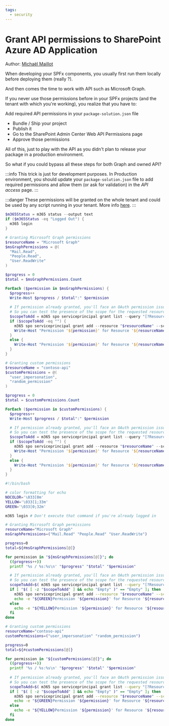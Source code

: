 ```yaml
---
tags:
  - security
---
```



# Grant API permissions to SharePoint Azure AD Application

Author: [Michaël Maillot](https://michaelmaillot.github.io)

When developing your SPFx components, you usually first run them locally before deploying them (really ?).

And then comes the time to work with API such as Microsoft Graph.

If you never use those permissions before in your SPFx projects (and the tenant with which you're working), you realize that you have to:

Add required API permissions in your `package-solution.json` file

* Bundle / Ship your project
* Publish it
* Go to the SharePoint Admin Center Web API Permissions page
* Approve those permissions

All of this, just to play with the API as you didn't plan to release your package in a production environment.

So what if you could bypass all these steps for both Graph and owned API?

:::info
This trick is just for development purposes. In Production environment, you should update your `package-solution.json` file to add required permissions and allow them (or ask for validation) in the _API access_ page.
:::

:::danger
These permissions will be granted on the whole tenant and could be used by any script running in your tenant. More info [here](https://docs.microsoft.com/en-us/sharepoint/dev/spfx/use-aadhttpclient#considerations).
:::

<Tabs>
  <TabItem value="PowerShell">

  ```powershell
  $m365Status = m365 status --output text
  if ($m365Status -eq "Logged Out") {
    m365 login
  }

  # Granting Microsoft Graph permissions
  $resourceName = "Microsoft Graph"
  $msGraphPermissions = @(
    "Mail.Read",
    "People.Read",
    "User.ReadWrite"
  )

  $progress = 0
  $total = $msGraphPermissions.Count

  ForEach ($permission in $msGraphPermissions) {
    $progress++
    Write-Host $progress / $total":" $permission
      
    # If permission already granted, you'll face an OAuth permission issue
    # So you can test the presence of the scope for the requested resource to prevent the error
    $scopeToAdd = m365 spo serviceprincipal grant list --query "[?Resource == '${resourceName}' && Scope == '${permission}']"
    if ($scopeToAdd -eq "") {
      m365 spo serviceprincipal grant add --resource "$resourceName" --scope "$permission"
      Write-Host "Permission '${permission}' for Resource '${resourceName}' granted" -ForegroundColor Green
    }
    else {
      Write-Host "Permission '${permission}' for Resource '${resourceName}' already granted" -ForegroundColor Yellow 
    }
  }

  # Granting custom permissions
  $resourceName = "contoso-api"
  $customPermissions = @(
    "user_impersonation",
    "random_permission"
  )

  $progress = 0
  $total = $customPermissions.Count

  ForEach ($permission in $customPermissions) {
    $progress++
    Write-Host $progress / $total":" $permission

    # If permission already granted, you'll face an OAuth permission issue
    # So you can test the presence of the scope for the requested resource to prevent the error
    $scopeToAdd = m365 spo serviceprincipal grant list --query "[?Resource == '${resourceName}' && Scope == '${permission}']"
    if ($scopeToAdd -eq "") {
      m365 spo serviceprincipal grant add --resource "$resourceName" --scope "$permission"
      Write-Host "Permission '${permission}' for Resource '${resourceName}' granted" -ForegroundColor Green
    }
    else {
      Write-Host "Permission '${permission}' for Resource '${resourceName}' already granted" -ForegroundColor Yellow 
    }
  }
  ```

  </TabItem>
  <TabItem value="Bash">

  ```bash
  #!/bin/bash

  # color formatting for echo
  NOCOLOR='\033[0m'
  YELLOW='\033[1;33m'
  GREEN='\033[0;32m'

  m365 login # Don't execute that command if you're already logged in

  # Granting Microsoft Graph permissions
  resourceName="Microsoft Graph"
  msGraphPermissions=("Mail.Read" "People.Read" "User.ReadWrite")

  progress=0
  total=${#msGraphPermissions[@]}

  for permission in "${msGraphPermissions[@]}"; do
    ((progress++))
    printf '%s / %s:%s\n' "$progress" "$total" "$permission"

    # If permission already granted, you'll face an OAuth permission issue
    # So you can test the presence of the scope for the requested resource to prevent the error
    scopeToAdd=$( m365 spo serviceprincipal grant list --query "[?Resource == '$resourceName' && Scope == '${permission}']" )
    if [ "$( [ -z "$scopeToAdd" ] && echo "Empty" )" == "Empty" ]; then
      m365 spo serviceprincipal grant add --resource "$resourceName" --scope "$permission"
      echo -e "${GREEN}Permission '${permission}' for Resource '${resourceName}' granted${NOCOLOR}"
    else
      echo -e "${YELLOW}Permission '${permission}' for Resource '${resourceName}' already granted${NOCOLOR}"
    fi
  done

  # Granting custom permissions
  resourceName="contoso-api"
  customPermissions=("user_impersonation" "random_permission")

  progress=0
  total=${#customPermissions[@]}

  for permission in "${customPermissions[@]}"; do
    ((progress++))
    printf '%s / %s:%s\n' "$progress" "$total" "$permission"
    
    # If permission already granted, you'll face an OAuth permission issue
    # So you can test the presence of the scope for the requested resource to prevent the error
    scopeToAdd=$( m365 spo serviceprincipal grant list --query "[?Resource == '$resourceName' && Scope == '${permission}']" )
    if [ "$( [ -z "$scopeToAdd" ] && echo "Empty" )" == "Empty" ]; then
      m365 spo serviceprincipal grant add --resource "$resourceName" --scope "$permission"
      echo -e "${GREEN}Permission '${permission}' for Resource '${resourceName}' granted${NOCOLOR}"
    else
      echo -e "${YELLOW}Permission '${permission}' for Resource '${resourceName}' already granted${NOCOLOR}"
    fi
  done
  ```

  </TabItem>
</Tabs>

